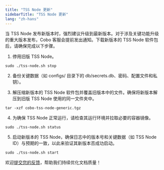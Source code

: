 ```yaml
---
title: "TSS Node 更新"
sidebarTitle: "TSS Node 更新"
lang: "zh-hans"
---
```

当 TSS Node 发布新版本时，强烈建议升级到最新版本。对于涉及关键功能升级的重大版本发布，Cobo 客服会提前发出通知。下载新版本的 TSS Node 软件包后，请确保完成以下步骤。

1. 停用旧版 TSS Node。 

```
sudo ./tss-node.sh stop
```

2. 备份关键数据（如 configs/ 目录下的 db/secrets.db、密码、配置文件和私钥）。

3. 解压缩新版本的 TSS Node 软件包并覆盖旧版本中的文件。确保将新版本解压到旧版 TSS Node 使用的同一文件夹中。 

```
tar -xzf cobo-tss-node-generic.tgz
```

4. 为确保 TSS Node 正常运行，请检查其运行环境并拉取必要的容器镜像。

```
sudo ./tss-node.sh status
```

5. 启动新版本的 TSS Node，确保日志中的版本号和关键数据（如 TSS Node ID）与预期的一致，以此来验证其新版本否成功启动。

```
sudo ./tss-node.sh start
```


<Tip>欢迎[提交您的反馈](https://forms.zohopublic.com/cobo/form/DocumentFeedbackForm/formperma/QvLOhxJv1_JMsJ-1dleZ8Itb_7rzN-LtgvsDdxosoVI?referrername=manuals)，帮助我们持续优化文档质量！</Tip>